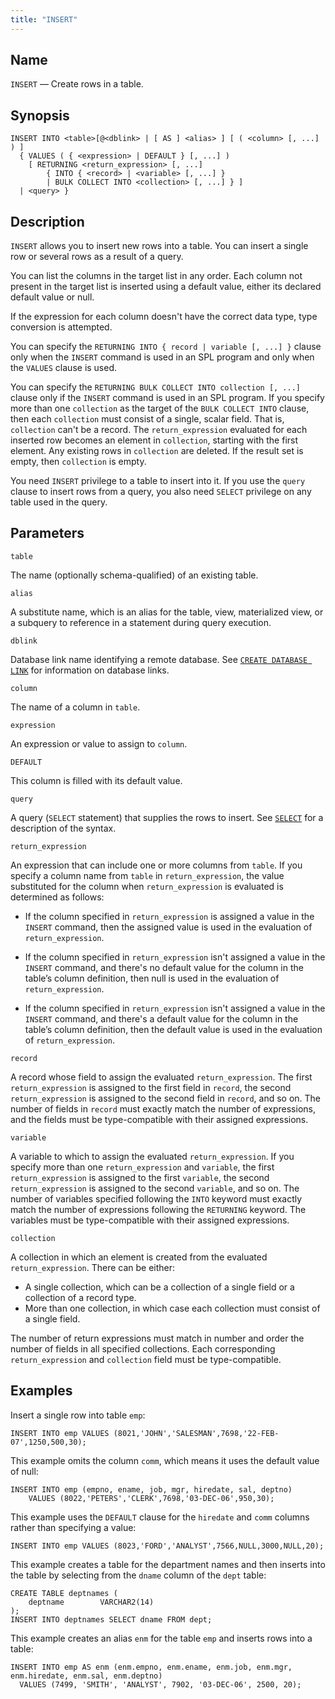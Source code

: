 ```yaml
---
title: "INSERT"
---
```


<div id="insert" class="registered_link"></div>

## Name

`INSERT` &mdash; Create rows in a table.

## Synopsis

```text
INSERT INTO <table>[@<dblink> | [ AS ] <alias> ] [ ( <column> [, ...] ) ]
  { VALUES ( { <expression> | DEFAULT } [, ...] )
    [ RETURNING <return_expression> [, ...]
        { INTO { <record> | <variable> [, ...] }
        | BULK COLLECT INTO <collection> [, ...] } ]
  | <query> }
```

## Description

`INSERT` allows you to insert new rows into a table. You can insert a single row or several rows as a result of a query.

You can list the columns in the target list in any order. Each column not present in the target list is inserted using a default value, either its declared default value or null.

If the expression for each column doesn't have the correct data type, type conversion is attempted.

You can specify the `RETURNING INTO { record | variable [, ...] }` clause only when the `INSERT` command is used in an SPL program and only when the `VALUES` clause is used.

You can specify the `RETURNING BULK COLLECT INTO collection [, ...]` clause only if the `INSERT` command is used in an SPL program. If you specify more than one `collection` as the target of the `BULK COLLECT INTO` clause, then each `collection` must consist of a single, scalar field. That is, `collection` can't be a record. The `return_expression` evaluated for each inserted row becomes an element in `collection`, starting with the first element. Any existing rows in `collection` are deleted. If the result set is empty, then `collection` is empty.

You need `INSERT` privilege to a table to insert into it. If you use the `query` clause to insert rows from a query, you also need `SELECT` privilege on any table used in the query.

## Parameters

`table`

 The name (optionally schema-qualified) of an existing table.

`alias`

 A substitute name, which is an alias for the table, view, materialized view, or a subquery to reference in a statement during query execution.

`dblink`

 Database link name identifying a remote database. See [`CREATE DATABASE LINK`](21_create_public_database_link) for information on database links.

`column`

 The name of a column in `table`.

`expression`

 An expression or value to assign to `column`.

`DEFAULT`

 This column is filled with its default value.

`query`

 A query (`SELECT` statement) that supplies the rows to insert. See [`SELECT`](71_select) for a description of the syntax.

`return_expression`

 An expression that can include one or more columns from `table`. If you specify a column name from `table` in `return_expression`, the value substituted for the column when `return_expression` is evaluated is determined as follows:

  -   If the column specified in `return_expression` is assigned a value in the `INSERT` command, then the assigned value is used in the evaluation of `return_expression`.

  -   If the column specified in `return_expression` isn't assigned a value in the `INSERT` command, and there's no default value for the column in the table’s column definition, then null is used in the evaluation of `return_expression`.

  -   If the column specified in `return_expression` isn't assigned a value in the `INSERT` command, and there's a default value for the column in the table’s column definition, then the default value is used in the evaluation of `return_expression`.

`record`

 A record whose field to assign the evaluated `return_expression`. The first `return_expression` is assigned to the first field in `record`, the second `return_expression` is assigned to the second field in `record`, and so on. The number of fields in `record` must exactly match the number of expressions, and the fields must be type-compatible with their assigned expressions.

`variable`

 A variable to which to assign the evaluated `return_expression`. If you specify more than one `return_expression` and `variable`, the first `return_expression` is assigned to the first `variable`, the second `return_expression` is assigned to the second `variable`, and so on. The number of variables specified following the `INTO` keyword must exactly match the number of expressions following the `RETURNING` keyword. The variables must be type-compatible with their assigned expressions.

`collection`

 A collection in which an element is created from the evaluated `return_expression`. There can be either: 
 
 -  A single collection, which can be a collection of a single field or a collection of a record type. 
 -  More than one collection, in which case each collection must consist of a single field. 
 
 The number of return expressions must match in number and order the number of fields in all specified collections. Each corresponding `return_expression` and `collection` field must be type-compatible.

## Examples

Insert a single row into table `emp`:

```text
INSERT INTO emp VALUES (8021,'JOHN','SALESMAN',7698,'22-FEB-07',1250,500,30);
```

This example omits the column `comm`, which means it uses the default value of null:

```text
INSERT INTO emp (empno, ename, job, mgr, hiredate, sal, deptno)
    VALUES (8022,'PETERS','CLERK',7698,'03-DEC-06',950,30);
```

This example uses the `DEFAULT` clause for the `hiredate` and `comm` columns rather than specifying a value:

```text
INSERT INTO emp VALUES (8023,'FORD','ANALYST',7566,NULL,3000,NULL,20);
```

This example creates a table for the department names and then inserts into the table by selecting from the `dname` column of the `dept` table:

```text
CREATE TABLE deptnames (
    deptname        VARCHAR2(14)
);
INSERT INTO deptnames SELECT dname FROM dept;
```

This example creates an alias `enm` for the table `emp` and inserts rows into a table:

```text
INSERT INTO emp AS enm (enm.empno, enm.ename, enm.job, enm.mgr, enm.hiredate, enm.sal, enm.deptno)
  VALUES (7499, 'SMITH', 'ANALYST', 7902, '03-DEC-06', 2500, 20);
```  